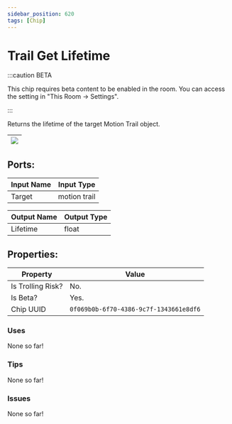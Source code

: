 ```yaml
---
sidebar_position: 620
tags: [Chip]
---
```


# Trail Get Lifetime
:::caution BETA

This chip requires beta content to be enabled in the room. You can access the setting in "This Room -> Settings".

:::

Returns the lifetime of the target Motion Trail object.

| ![](https://images-ext-2.discordapp.net/external/MPmIaQzlEPmgGWlgi-WxBBXt0Bjv_zWPkg1y1f_sy3s/https/www.recroomcircuits.com/image/circuit/absolute-value?width=206&height=108) |
|-----|

## Ports:

| Input Name | Input Type |
|-----------|-----------|
| Target | motion trail |

| Output Name | Output Type |
|-----------|-----------|
| Lifetime | float |

## Properties:

| Property  | Value |
|-------------------|-----------|
| Is Trolling Risk? | No. |
| Is Beta? | Yes. |
| Chip UUID | `0f069b0b-6f70-4386-9c7f-1343661e8df6` |

### Uses

None so far!

### Tips

None so far!

### Issues

None so far!